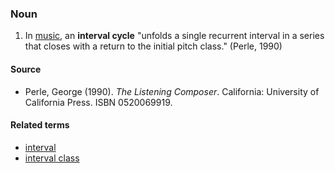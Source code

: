 ===Noun===
#In [[music]], an '''interval cycle''' "unfolds a single recurrent interval in a series that closes with a return to the initial pitch class." (Perle, 1990)

====Source====
*Perle, George (1990). ''The Listening Composer''. California: University of California Press. ISBN 0520069919.

====Related terms====
*[[interval]]
*[[interval class]]